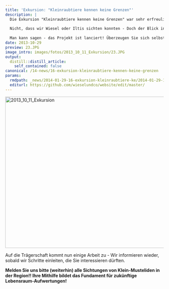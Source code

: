 ```yaml
---
title: 'Exkursion: "Kleinraubtiere kennen keine Grenzen"'
description: |
  Die Exkursion "Kleinraubtiere kennen keine Grenzen" war sehr erfreulich! 
  
  Nicht, dass wir Wiesel oder Iltis sichten konnten - Doch der Blick in die Hirzellandschaft am Zimmerberg lässt ihre Existenz erahnen! Die aktiven Teilnehmer und der sympathische Austausch mit zwei weiteren Interessengruppen rund um die kleinen Raubtiere machen Mut für die künftige Zusammenarbeit! 
    
  Man kann sagen - das Projekt ist lanciert! Überzeugen Sie sich selbst anhand einiger Bilder. 
date: 2013-10-29
preview: 23.JPG
image_intro: images/fotos/2013_10_11_Exkursion/23.JPG
output:
  distill::distill_article:
    self_contained: false
canonical: /14-news/16-exkursion-kleinraubtiere-kennen-keine-grenzen
params:
  rmdpath: _news/2014-01-29-16-exkursion-kleinraubtiere-ke/2014-01-29-16-exkursion-kleinraubtiere-ke.Rmd
  editurl: https://github.com/wieselundco/website/edit/master/
---
```


<!-- {gallery}fotos/2013\_10\_11\_Exkursion{/gallery} -->

<a data-flickr-embed="true" href="https://www.flickr.com/photos/193617721@N08/albums/72157719648892350" title="2013_10_11_Exkursion"><img src="https://live.staticflickr.com/65535/51339008455_bab0223491.jpg" width="640" height="480" alt="2013_10_11_Exkursion"></a><script async src="//embedr.flickr.com/assets/client-code.js" charset="utf-8"></script>


  Auf die Trägerschaft kommt nun einige Arbeit zu - Wir informieren
wieder, sobald wir Schritte einleiten, die Sie interessieren dürften.

  **Melden Sie uns bitte (weiterhin) alle Sichtungen von Klein-Musteliden
in der Region!! Ihre Mithilfe bildet das Fundament für zukünftige
Lebensraum-Aufwertungen!**

```r



```

<!--http://wieselundco.ch/14-news/16-exkursion-kleinraubtiere-kennen-keine-grenzen-->
